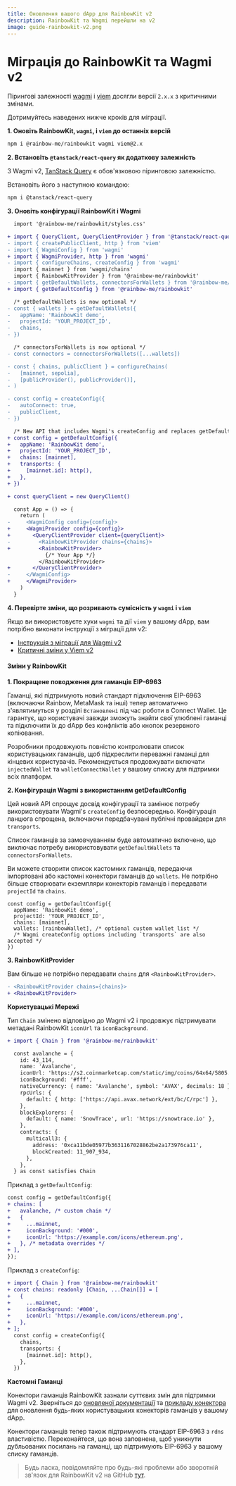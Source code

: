 ```yaml
---
title: Оновлення вашого dApp для RainbowKit v2
description: RainbowKit та Wagmi перейшли на v2
image: guide-rainbowkit-v2.png
---
```


# Міграція до RainbowKit та Wagmi v2

Пірингові залежності [wagmi](https://wagmi.sh) і [viem](https://viem.sh) досягли версії `2.x.x` з критичними змінами.

Дотримуйтесь наведених нижче кроків для міграції.

**1. Оновіть RainbowKit, `wagmi`, і `viem` до останніх версій**

```bash
npm i @rainbow-me/rainbowkit wagmi viem@2.x
```

**2. Встановіть `@tanstack/react-query` як додаткову залежність**

З Wagmi v2, [TanStack Query](https://tanstack.com/query/v5/docs/react/overview) є обов'язковою піринговою залежністю.

Встановіть його з наступною командою:

```bash
npm i @tanstack/react-query
```

**3. Оновіть конфігурації RainbowKit і Wagmi**

```diff
  import '@rainbow-me/rainbowkit/styles.css'

+ import { QueryClient, QueryClientProvider } from '@tanstack/react-query'
- import { createPublicClient, http } from 'viem'
- import { WagmiConfig } from 'wagmi'
+ import { WagmiProvider, http } from 'wagmi'
- import { configureChains, createConfig } from 'wagmi'
  import { mainnet } from 'wagmi/chains'
  import { RainbowKitProvider } from '@rainbow-me/rainbowkit'
- import { getDefaultWallets, connectorsForWallets } from '@rainbow-me/rainbowkit'
+ import { getDefaultConfig } from '@rainbow-me/rainbowkit'

  /* getDefaultWallets is now optional */
- const { wallets } = getDefaultWallets({
-   appName: 'RainbowKit demo',
-   projectId: 'YOUR_PROJECT_ID',
-   chains,
- })

  /* connectorsForWallets is now optional */
- const connectors = connectorsForWallets([...wallets])

- const { chains, publicClient } = configureChains( 
-   [mainnet, sepolia], 
-   [publicProvider(), publicProvider()],
- )

- const config = createConfig({
-   autoConnect: true,
-   publicClient,
- })

  /* New API that includes Wagmi's createConfig and replaces getDefaultWallets and connectorsForWallets */
+ const config = getDefaultConfig({
+   appName: 'RainbowKit demo',
+   projectId: 'YOUR_PROJECT_ID',
+   chains: [mainnet],
+   transports: {
+     [mainnet.id]: http(),
+   },
+ })

+ const queryClient = new QueryClient()

  const App = () => {
    return (
-     <WagmiConfig config={config}>
+     <WagmiProvider config={config}>
+       <QueryClientProvider client={queryClient}>
-         <RainbowKitProvider chains={chains}>
+         <RainbowKitProvider>
            {/* Your App */}
          </RainbowKitProvider>
+       </QueryClientProvider>
-     </WagmiConfig>
+     </WagmiProvider>
    )
  }
```

**4. Перевірте зміни, що розривають сумісність у `wagmi` і `viem`**

Якщо ви використовуєте хуки `wagmi` та дії `viem` у вашому dApp, вам потрібно виконати інструкції з міграції для v2:

- [Інструкція з міграції для Wagmi v2](https://wagmi.sh/react/guides/migrate-from-v1-to-v2)
- [Критичні зміни у Viem v2](https://viem.sh/docs/migration-guide.html#_2-x-x-breaking-changes)

#### Зміни у RainbowKit

**1. Покращене поводження для гаманців EIP-6963**

Гаманці, які підтримують новий стандарт підключення EIP-6963 (включаючи Rainbow, MetaMask та інші) тепер автоматично з'являтимуться у розділі `Встановлені` під час роботи в Connect Wallet. Це гарантує, що користувачі завжди зможуть знайти свої улюблені гаманці та підключити їх до dApp без конфліктів або кнопок резервного копіювання.

Розробники продовжують повністю контролювати список користувацьких гаманців, щоб підкреслити переважні гаманці для кінцевих користувачів. Рекомендується продовжувати включати `injectedWallet` та `walletConnectWallet` у вашому списку для підтримки всіх платформ.

**2. Конфігурація Wagmi з використанням getDefaultConfig**

Цей новий API спрощує досвід конфігурації та замінює потребу використовувати Wagmi's `createConfig` безпосередньо. Конфігурація ланцюга спрощена, включаючи передбачувані публічні провайдери для `transports`.

Список гаманців за замовчуванням буде автоматично включено, що виключає потребу використовувати `getDefaultWallets` та `connectorsForWallets`.

Ви можете створити список кастомних гаманців, передаючи імпортовані або кастомні конектори гаманців до `wallets`. Не потрібно більше створювати екземпляри конекторів гаманців і передавати `projectId` та `chains`.

```
const config = getDefaultConfig({
  appName: 'RainbowKit demo',
  projectId: 'YOUR_PROJECT_ID',
  chains: [mainnet],
  wallets: [rainbowWallet], /* optional custom wallet list */
  /* Wagmi createConfig options including `transports` are also accepted */
})
```

**3. RainbowKitProvider**

Вам більше не потрібно передавати `chains` для `<RainbowKitProvider>`.

```diff
- <RainbowKitProvider chains={chains}>
+ <RainbowKitProvider>
```

**Користувацькі Мережі**

Тип `Chain` змінено відповідно до Wagmi v2 і продовжує підтримувати метадані RainbowKit `iconUrl` та `iconBackground`.

```diff
+ import { Chain } from '@rainbow-me/rainbowkit'

  const avalanche = {
    id: 43_114,
    name: 'Avalanche',
    iconUrl: 'https://s2.coinmarketcap.com/static/img/coins/64x64/5805.png',
    iconBackground: '#fff',
    nativeCurrency: { name: 'Avalanche', symbol: 'AVAX', decimals: 18 },
    rpcUrls: {
      default: { http: ['https://api.avax.network/ext/bc/C/rpc'] },
    },
    blockExplorers: {
      default: { name: 'SnowTrace', url: 'https://snowtrace.io' },
    },
    contracts: {
      multicall3: {
        address: '0xca11bde05977b3631167028862be2a173976ca11',
        blockCreated: 11_907_934,
      },
    },
  } as const satisfies Chain
```

Приклад з `getDefaultConfig`:

```diff
const config = getDefaultConfig({
+ chains: [
+   avalanche, /* custom chain */
+   {
+     ...mainnet,
+     iconBackground: '#000',
+     iconUrl: 'https://example.com/icons/ethereum.png',
+   }, /* metadata overrides */
+ ],
});
```

Приклад з `createConfig`:

```diff
+ import { Chain } from '@rainbow-me/rainbowkit'
+ const chains: readonly [Chain, ...Chain[]] = [
+   {
+     ...mainnet,
+     iconBackground: '#000',
+     iconUrl: 'https://example.com/icons/ethereum.png',
+   },
+ ];
  const config = createConfig({
    chains,
    transports: {
      [mainnet.id]: http(),
    },
  })
```

**Кастомні Гаманці**

Конектори гаманців RainbowKit зазнали суттєвих змін для підтримки Wagmi v2. Зверніться до [оновленої документації](https://www.rainbowkit.com/docs/custom-wallets) та [прикладу конектора](https://github.com/rainbow-me/rainbowkit/tree/main/packages/rainbowkit/src/wallets/walletConnectors/rainbowWallet/rainbowWallet.ts) для оновлення будь-яких користувацьких конекторів гаманців у вашому dApp.

Конектори гаманців тепер також підтримують стандарт EIP-6963 з `rdns` властивістю. Переконайтеся, що вона заповнена, щоб уникнути дубльованих посилань на гаманці, що підтримують EIP-6963 у вашому списку гаманців.

> Будь ласка, повідомляйте про будь-які проблеми або зворотній зв'язок для RainbowKit v2 на GitHub [тут](https://github.com/rainbow-me/rainbowkit/issues/new/choose).
